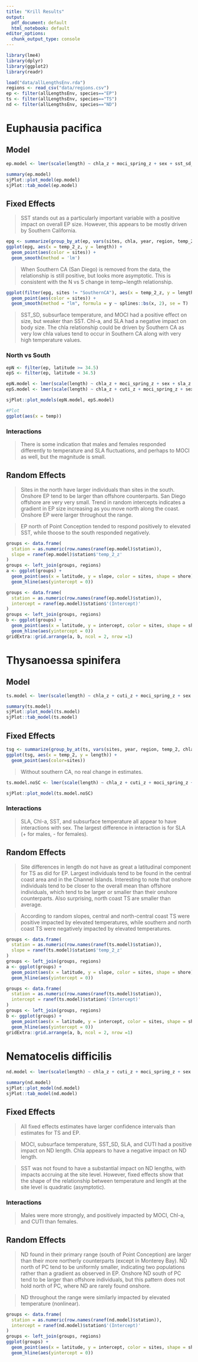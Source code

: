```yaml
---
title: "Krill Results"
output:
  pdf_document: default
  html_notebook: default
editor_options:
  chunk_output_type: console
---
```


```r
library(lme4)
library(dplyr)
library(ggplot2)
library(readr)
```

```r
load("data/allLengthsEnv.rda")
regions <- read_csv("data/regions.csv")
ep <- filter(allLengthsEnv, species=="EP")
ts <- filter(allLengthsEnv, species=="TS")
nd <- filter(allLengthsEnv, species=="ND")
```


# Euphausia pacifica

## Model
```r
ep.model <- lmer(scale(length) ~ chla_z + moci_spring_z + sex + sst_sd_z + temp_100_z + temp_2_z + (1 + temp_2_z | station) + sex:temp_100_z + sex:temp_2_z, data = ep)

summary(ep.model)
sjPlot::plot_model(ep.model)
sjPlot::tab_model(ep.model)
```

## Fixed Effects

> SST stands out as a particularly important variable with a positive impact on overall EP size. However, this appears to be mostly driven by Southern California.

```r
epg <- summarize(group_by_at(ep, vars(sites, chla, year, region, temp_2, temp_2_z, sla_z, sst_sd_z)), length = mean(length))
ggplot(epg, aes(x = temp_2_z, y = length)) + 
  geom_point(aes(color = sites)) + 
  geom_smooth(method = 'lm')
```

> When Southern CA (San Diego) is removed from the data, the relationship is still positive, but looks more asymptotic. This is consistent with the N vs S change in temp~length relationship. 

```r
ggplot(filter(epg, sites != "SouthernCA"), aes(x = temp_2_z, y = length)) + 
  geom_point(aes(color = sites)) + 
  geom_smooth(method = "lm", formula = y ~ splines::bs(x, 2), se = T)
```

> SST_SD, subsurface temperature, and MOCI had a positive effect on size, but weaker than SST. Chl-a, and SLA had a negative impact on body size. The chla relationship could be driven by Southern CA as very low chla values tend to occur in Southern CA along with very high temperature values. 

### North vs South

```r
epN <- filter(ep, latitude >= 34.5)
epS <- filter(ep, latitude < 34.5)

epN.model <- lmer(scale(length) ~ chla_z + moci_spring_z + sex + sla_z + sst_sd_z + temp_100_z + temp_2_z + (1 + temp_2_z | station) + moci_spring_z:sex + sex:sla_z + sex:temp_100_z, data = epN)
epS.model <- lmer(scale(length) ~ chla_z + cuti_z + moci_spring_z + sex + sla_z + sst_sd_z + temp_100_z + temp_2_z + (1 | station) + sex:sst_sd_z, data = epS)

sjPlot::plot_models(epN.model, epS.model)
```

```r
#Plot
ggplot(aes(x = temp))
```


### Interactions

>There is some indication that males and females responded differently to temperature and SLA fluctuations, and perhaps to MOCI as well, but the magnitude is small.

## Random Effects

> Sites in the north have larger individuals than sites in the south. Onshore EP tend to be larger than offshore counterparts. San Diego offshore are very very small. Trend in random intercepts indicates a gradient in EP size increasing as you move north along the coast. Onshore EP were larger throughout the range. 

> EP north of Point Conception tended to respond positively to elevated SST, while thoose to the south responded negatively. 

```r
groups <- data.frame(
  station = as.numeric(row.names(ranef(ep.model)$station)),
  slope = ranef(ep.model)$station$'temp_2_z'
)
groups <- left_join(groups, regions)
a <- ggplot(groups) +
  geom_point(aes(x = latitude, y = slope, color = sites, shape = shore), size = 3) + 
  geom_hline(aes(yintercept = 0))

groups <- data.frame(
  station = as.numeric(row.names(ranef(ep.model)$station)),
  intercept = ranef(ep.model)$station$'(Intercept)'
)
groups <- left_join(groups, regions)
b <- ggplot(groups) +
  geom_point(aes(x = latitude, y = intercept, color = sites, shape = shore), size = 3) + 
  geom_hline(aes(yintercept = 0))
gridExtra::grid.arrange(a, b, ncol = 2, nrow =1)
```


# Thysanoessa spinifera

## Model

```r
ts.model <- lmer(scale(length) ~ chla_z + cuti_z + moci_spring_z + sex + sst_sd_z + (1 + temp_2_z | station) + chla_z:sex + cuti_z:sex + moci_spring_z:sex, data = ts)

summary(ts.model)
sjPlot::plot_model(ts.model)
sjPlot::tab_model(ts.model)
```

## Fixed Effects

```r
tsg <- summarize(group_by_at(ts, vars(sites, year, region, temp_2, chla_z, temp_2_z, sla_z, sst_sd_z, moci_spring_z, latitude)), length = mean(length))
ggplot(tsg, aes(x = temp_2, y = length)) + 
  geom_point(aes(color=sites))
```

> Without southern CA, no real change in estimates. 

```r
ts.model.noSC <- lmer(scale(length) ~ chla_z + cuti_z + moci_spring_z + sex + sst_sd_z + (1 + temp_2_z | station) + chla_z:sex + cuti_z:sex + moci_spring_z:sex, data = filter(ts, sites != "SouthernCA", sites != "MidChannelIslands"))

sjPlot::plot_model(ts.model.noSC)
```


### Interactions 

> SLA, Chl-a, SST, and subsurface temperature all appear to have interactions with sex. The largest difference in interaction is for SLA (+ for males, - for females). 

## Random Effects

> Site differences in length do not have as great a latitudinal component for TS as did for EP. Largest individuals tend to be found in the central coast area and in the Channel Islands. Interesting to note that onshore individuals tend to be closer to the overall mean than offshore individuals, which tend to be larger or smaller than their onshore counterparts. Also surprising, north coast TS are smaller than average. 

> According to random slopes, central and north-central coast TS were positive impacted by elevated temperatures, while southern and north coast TS were negatively impacted by elevated temperatures. 

```r
groups <- data.frame(
  station = as.numeric(row.names(ranef(ts.model)$station)),
  slope = ranef(ts.model)$station$'temp_2_z'
)
groups <- left_join(groups, regions)
a <- ggplot(groups) +
  geom_point(aes(x = latitude, y = slope, color = sites, shape = shore), size = 3) + 
  geom_hline(aes(yintercept = 0))

groups <- data.frame(
  station = as.numeric(row.names(ranef(ts.model)$station)),
  intercept = ranef(ts.model)$station$'(Intercept)'
)
groups <- left_join(groups, regions)
b <- ggplot(groups) +
  geom_point(aes(x = latitude, y = intercept, color = sites, shape = shore), size = 3) + 
  geom_hline(aes(yintercept = 0))
gridExtra::grid.arrange(a, b, ncol = 2, nrow =1)
```

# Nematocelis difficilis

```r
nd.model <- lmer(scale(length) ~ chla_z + cuti_z + moci_spring_z + sex + temp_100_z + temp_2_z + (1 | station) + cuti_z:sex + moci_spring_z:sex, data = nd)

summary(nd.model)
sjPlot::plot_model(nd.model)
sjPlot::tab_model(nd.model)
```

## Fixed Effects

> All fixed effects estimates have larger confidence intervals than estimates for TS and EP. 

> MOCI, subsurface temperature, SST_SD, SLA, and CUTI had a positive impact on ND length. Chla appears to have a negative impact on ND length. 

> SST was not found to have a substantial impact on ND lengths, with impacts accruing at the site level. However, fixed effects show that the shape of the relationship between temperature and length at the site level is quadratic (asymptotic).

### Interactions

> Males were more strongly, and positively impacted by MOCI, Chl-a, and CUTI than females. 

## Random Effects

> ND found in their primary range (south of Point Conception) are larger than their more northerly counterparts (except in Monterey Bay). ND north of PC tend to be uniformly smaller, indicating two populations rather than a gradient as observed in EP. Onshore ND south of PC tend to be larger than offshore individuals, but this pattern does not hold north of PC, where ND are rarely found onshore. 

> ND throughout the range were similarly impacted by elevated temperature (nonlinear). 

```r
groups <- data.frame(
  station = as.numeric(row.names(ranef(nd.model)$station)),
  intercept = ranef(nd.model)$station$'(Intercept)'
)
groups <- left_join(groups, regions)
ggplot(groups) +
  geom_point(aes(x = latitude, y = intercept, color = sites, shape = shore), size = 3) + 
  geom_hline(aes(yintercept = 0))
```